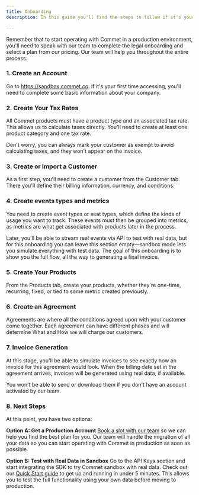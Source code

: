 ```yaml
---
title: Onboarding
description: In this guide you'll find the steps to follow if it's your first time accessing Commet and you want to test its core functionalities.

---
```




<Callout type="info">
Remember that to start operating with Commet in a production environment, you'll need to speak with our team to complete the legal onboarding and select a plan from our pricing. Our team will help you throughout the entire process.
</Callout>

<Steps>
<Step>

### 1. Create an Account

Go to https://sandbox.commet.co. If it's your first time accessing, you'll need to complete some basic information about your company.

</Step>

<Step>

### 2. Create Your Tax Rates

All Commet products must have a product type and an associated tax rate. This allows us to calculate taxes directly. You'll need to create at least one product category and one tax rate.

<Callout type="info">
Don't worry, you can always mark your customer as exempt to avoid calculating taxes, and they won't appear on the invoice.
</Callout>

</Step>

<Step>

### 3. Create or Import a Customer

As a first step, you'll need to create a customer from the Customer tab. There you'll define their billing information, currency, and conditions.

</Step>

<Step>

### 4. Create events types and metrics

You need to create event types or seat types, which define the kinds of usage you want to track. These events must then be grouped into metrics, as metrics are what get associated with products later in the process.

<Callout type="info">
Later, you'll be able to stream real events via API to test with real data, but for this onboarding you can leave this section empty—sandbox mode lets you simulate everything with test data. The goal of this onboarding is to show you the full flow, all the way to generating a final invoice.
</Callout>

</Step>

<Step>

### 5. Create Your Products

From the Products tab, create your products, whether they're one-time, recurring, fixed, or tied to some metric created previously.

</Step>


<Step>

### 6. Create an Agreement

Agreements are where all the conditions agreed upon with your customer come together. Each agreement can have different phases and will determine What and How we will charge our customers.

</Step>

<Step>

### 7. Invoice Generation

At this stage, you'll be able to simulate invoices to see exactly how an invoice for this agreement would look. When the billing date set in the agreement arrives, invoices will be generated using real data, if available.

<Callout type="warning">
You won't be able to send or download them if you don't have an account activated by our team.
</Callout>

</Step>

<Step>

### 8. Next Steps

At this point, you have two options:

**Option A: Get a Production Account**
[Book a slot with our team](https://cal.com/guido-irigoyen/onboarding-meeting) so we can help you find the best plan for you. Our team will handle the migration of all your data so you can start operating with Commet in production as soon as possible.

**Option B: Test with Real Data in Sandbox**
Go to the API Keys section and start integrating the SDK to try Commet sandbox with real data. Check out our [Quick Start guide](/library/quickstart) to get up and running in under 5 minutes. This allows you to test the full functionality using your own data before moving to production.

</Step>
</Steps>
